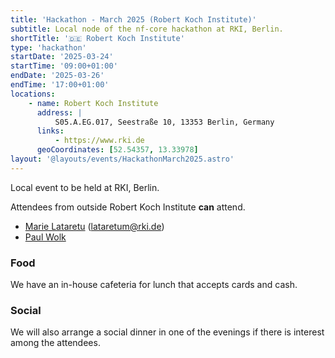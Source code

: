 ```yaml
---
title: 'Hackathon - March 2025 (Robert Koch Institute)'
subtitle: Local node of the nf-core hackathon at RKI, Berlin.
shortTitle: '🇩🇪 Robert Koch Institute'
type: 'hackathon'
startDate: '2025-03-24'
startTime: '09:00+01:00'
endDate: '2025-03-26'
endTime: '17:00+01:00'
locations:
    - name: Robert Koch Institute
      address: |
          S05.A.EG.017, Seestraße 10, 13353 Berlin, Germany
      links:
          - https://www.rki.de
      geoCoordinates: [52.54357, 13.33978]
layout: '@layouts/events/HackathonMarch2025.astro'
---
```


Local event to be held at RKI, Berlin.

Attendees from outside Robert Koch Institute **can** attend.

-   [<i class="fab fa-slack"></i> Marie Lataretu](https://nfcore.slack.com/team/U04EL1VEY5C) ([lataretum@rki.de](mailto:lataretum@rki.de))
-   [<i class="fab fa-slack"></i> Paul Wolk](https://nfcore.slack.com/team/U04U4JKTB27)

### Food

We have an in-house cafeteria for lunch that accepts cards and cash.

### Social

We will also arrange a social dinner in one of the evenings if there is interest among the attendees.
